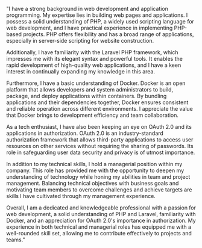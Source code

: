 "I have a strong background in web development and application programming. My expertise lies in building web pages and applications. I possess a solid understanding of PHP, a widely used scripting language for web development, and I have practical experience in implementing PHP-based projects. PHP offers flexibility and has a broad range of applications, especially in server-side scripting for website construction.

Additionally, I have familiarity with the Laravel PHP framework, which impresses me with its elegant syntax and powerful tools. It enables the rapid development of high-quality web applications, and I have a keen interest in continually expanding my knowledge in this area.

Furthermore, I have a basic understanding of Docker. Docker is an open platform that allows developers and system administrators to build, package, and deploy applications within containers. By bundling applications and their dependencies together, Docker ensures consistent and reliable operation across different environments. I appreciate the value that Docker brings to development efficiency and team collaboration.

As a tech enthusiast, I have also been keeping an eye on OAuth 2.0 and its applications in authorization. OAuth 2.0 is an industry-standard authorization framework that allows third-party applications to access user resources on other services without requiring the sharing of passwords. Its role in safeguarding user data security and privacy is of utmost importance.

In addition to my technical skills, I hold a managerial position within my company. This role has provided me with the opportunity to deepen my understanding of technology while honing my abilities in team and project management. Balancing technical objectives with business goals and motivating team members to overcome challenges and achieve targets are skills I have cultivated through my management experience.

Overall, I am a dedicated and knowledgeable professional with a passion for web development, a solid understanding of PHP and Laravel, familiarity with Docker, and an appreciation for OAuth 2.0's importance in authorization. My experience in both technical and managerial roles has equipped me with a well-rounded skill set, allowing me to contribute effectively to projects and teams."

